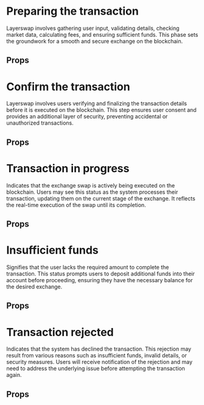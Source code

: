 
<Meta of={MessageStories} />

# Preparing the transaction

Layerswap involves gathering user input, validating details, checking market data, calculating fees, and ensuring sufficient funds. This phase sets the groundwork for a smooth and secure exchange on the blockchain.

<Canvas of={MessageStories.PreparingTransactionMessage} />

## Props

<Controls />

# Confirm the transaction

Layerswap involves users verifying and finalizing the transaction details before it is executed on the blockchain. This step ensures user consent and provides an additional layer of security, preventing accidental or unauthorized transactions.

<Canvas of={MessageStories.ConfirmTransactionMessage} />

## Props

<Controls of={MessageStories.ConfirmTransactionMessage} />

# Transaction in progress

Indicates that the exchange swap is actively being executed on the blockchain. Users may see this status as the system processes their transaction, updating them on the current stage of the exchange. It reflects the real-time execution of the swap until its completion.

<Canvas of={MessageStories.TransactionInProgressMessage} />

## Props

<Controls of={MessageStories.TransactionInProgressMessage} />

# Insufficient funds

Signifies that the user lacks the required amount to complete the transaction. This status prompts users to deposit additional funds into their account before proceeding, ensuring they have the necessary balance for the desired exchange.

<Canvas of={MessageStories.InsufficientFundsMessage} />

## Props

<Controls of={MessageStories.InsufficientFundsMessage} />

# Transaction rejected

Indicates that the system has declined the transaction. This rejection may result from various reasons such as insufficient funds, invalid details, or security measures. Users will receive notification of the rejection and may need to address the underlying issue before attempting the transaction again.

<Canvas of={MessageStories.TransactionRejectedMessage} />

## Props

<Controls of={MessageStories.TransactionRejectedMessage} />
